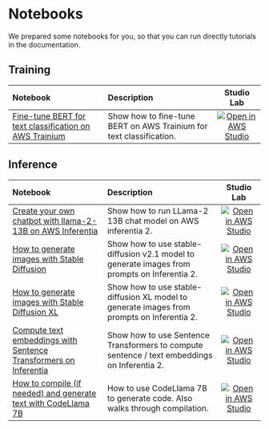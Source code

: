 <!---
Copyright 2023 The HuggingFace Team. All rights reserved.

Licensed under the Apache License, Version 2.0 (the "License");
you may not use this file except in compliance with the License.
You may obtain a copy of the License at

    http://www.apache.org/licenses/LICENSE-2.0

Unless required by applicable law or agreed to in writing, software
distributed under the License is distributed on an "AS IS" BASIS,
WITHOUT WARRANTIES OR CONDITIONS OF ANY KIND, either express or implied.
See the License for the specific language governing permissions and
limitations under the License.
-->

# Notebooks

We prepared some notebooks for you, so that you can run directly tutorials in the documentation.

## Training

| Notebook                                                                                                                                                                                | Description                                                                                                                                                                       |        Studio Lab                                                                                                                                                                                                       |
|:----------------------------------------------------------------------------------------------------------------------------------------------------------------------------------------|:----------------------------------------------------------------------------------------------------------------------------------------------------------------------------------|:-----------------------------------------------------------------------------------------------------------------------------------------------------------------------------------------------------------------------:|
| [Fine-tune BERT for text classification on AWS Trainium](https://github.com/huggingface/optimum-neuron/blob/main/notebooks/text-classification/notebook.ipynb)                          | Show how to fine-tune BERT on AWS Trainium for text classification.                                                                                                               | [![Open in AWS Studio](https://studiolab.sagemaker.aws/studiolab.svg)](https://studiolab.sagemaker.aws/import/github/huggingface/optimum-neuron/blob/main/notebooks/text-classification/notebook.ipynb)                 |

## Inference

| Notebook                                                                                                                                                                                | Description                                                                                                                                                                       |        Studio Lab                                                                                                                                                                                                       |
|:----------------------------------------------------------------------------------------------------------------------------------------------------------------------------------------|:----------------------------------------------------------------------------------------------------------------------------------------------------------------------------------|:-----------------------------------------------------------------------------------------------------------------------------------------------------------------------------------------------------------------------:|
| [Create your own chatbot with llama-2-13B on AWS Inferentia](https://github.com/huggingface/optimum-neuron/blob/main/notebooks/text-generation/llama2-13b-chatbot.ipynb)                | Show how to run LLama-2 13B chat model on AWS inferentia 2.                                                                                                                       | [![Open in AWS Studio](https://studiolab.sagemaker.aws/studiolab.svg)](https://studiolab.sagemaker.aws/import/github/huggingface/optimum-neuron/blob/main/notebooks/text-generation/llama2-13b-chatbot.ipynb)           |
| [How to generate images with Stable Diffusion](https://github.com/huggingface/optimum-neuron/blob/main/notebooks/stable-diffusion/stable-diffusion-txt2img.ipynb)                       | Show how to use stable-diffusion v2.1 model to generate images from prompts on Inferentia 2.                                                                                      | [![Open in AWS Studio](https://studiolab.sagemaker.aws/studiolab.svg)](https://studiolab.sagemaker.aws/import/github/huggingface/optimum-neuron/blob/main/notebooks/stable-diffusion/stable-diffusion-txt2img.ipynb)    |
| [How to generate images with Stable Diffusion XL](https://github.com/huggingface/optimum-neuron/blob/main/notebooks/stable-diffusion/stable-diffusion-xl-txt2img.ipynb)                 | Show how to use stable-diffusion XL model to generate images from prompts on Inferentia 2.                                                                                        | [![Open in AWS Studio](https://studiolab.sagemaker.aws/studiolab.svg)](https://studiolab.sagemaker.aws/import/github/huggingface/optimum-neuron/blob/main/notebooks/stable-diffusion/stable-diffusion-xl-txt2img.ipynb) |
| [Compute text embeddings with Sentence Transformers on Inferentia](https://github.com/huggingface/optimum-neuron/blob/main/notebooks/sentence-transformers/getting-started.ipynb)       | Show how to use Sentence Transformers to compute sentence / text embeddings on Inferentia 2.                                                                                      | [![Open in AWS Studio](https://studiolab.sagemaker.aws/studiolab.svg)](https://studiolab.sagemaker.aws/import/github/huggingface/optimum-neuron/blob/main/notebooks/sentence-transformers/getting-started.ipynb)        |
| [How to compile (if needed) and generate text with CodeLlama 7B](https://github.com/huggingface/optimum-neuron/blob/main/notebooks/text-generation/CodeLlama-7B-Compilation.ipynb)      | How to use CodeLlama 7B to generate code. Also walks through compilation.                                                                                                         | [![Open in AWS Studio](https://studiolab.sagemaker.aws/studiolab.svg)](https://studiolab.sagemaker.aws/import/github/huggingface/optimum-neuron/blob/main/notebooks/text-generation/CodeLlama-7B-Compilation.ipynb)     |)